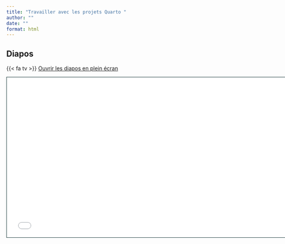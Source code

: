 ```yaml
---
title: "Travailler avec les projets Quarto "
author: ""
date: ""
format: html
---
```


## Diapos

{{< fa tv >}} [Ouvrir les diapos en plein écran](4-synthese.html)

```{=html}
<iframe class="slide-deck" src="4-synthese.html" height="420" width="747" style="border: 1px solid #123233;"></iframe>
```

